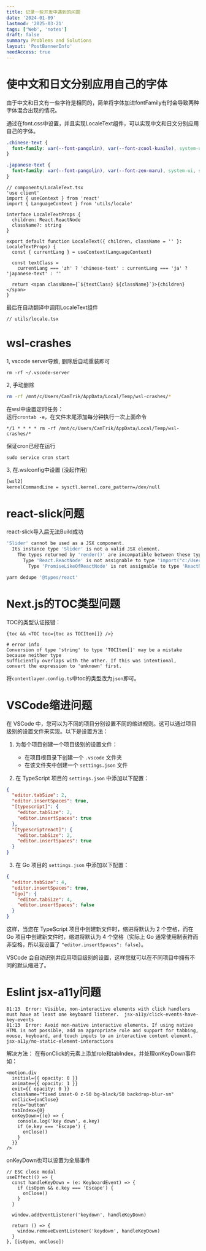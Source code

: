 ```yaml
---
title: 记录一些开发中遇到的问题
date: '2024-01-09'
lastmod: '2025-03-21'
tags: ['Web', 'notes']
draft: false
summary: Problems and Solutions
layout: 'PostBannerInfo'
needAccess: true
---
```


# 使中文和日文分别应用自己的字体

由于中文和日文有一些字符是相同的，简单将字体加进fontFamily有时会导致两种字体混合出现的情况。

通过在font.css中设置，并且实现LocaleText组件，可以实现中文和日文分别应用自己的字体。

```css
.chinese-text {
  font-family: var(--font-pangolin), var(--font-zcool-kuaile), system-ui, sans-serif;
}

.japanese-text {
  font-family: var(--font-pangolin), var(--font-zen-maru), system-ui, sans-serif;
}
```

```tsx
// components/LocaleText.tsx
'use client'
import { useContext } from 'react'
import { LanguageContext } from 'utils/locale'

interface LocaleTextProps {
  children: React.ReactNode
  className?: string
}

export default function LocaleText({ children, className = '' }: LocaleTextProps) {
  const { currentLang } = useContext(LanguageContext)

  const textClass =
    currentLang === 'zh' ? 'chinese-text' : currentLang === 'ja' ? 'japanese-text' : ''

  return <span className={`${textClass} ${className}`}>{children}</span>
}
```

最后在自动翻译中调用LocaleText组件

```tsx
// utils/locale.tsx
```

# wsl-crashes

1, vscode server导致, 删除后自动重装即可

```
rm -rf ~/.vscode-server
```

2, 手动删除

```bash
rm -rf /mnt/c/Users/CamTrik/AppData/Local/Temp/wsl-crashes/*
```

在wsl中设置定时任务：  
运行`crontab -e`，在文件末尾添加每分钟执行一次上面命令

```
*/1 * * * * rm -rf /mnt/c/Users/CamTrik/AppData/Local/Temp/wsl-crashes/*
```

保证cron已经在运行

```
sudo service cron start
```

3, 在.wslconfig中设置 (没起作用)

```bash
[wsl2]
kernelCommandLine = sysctl.kernel.core_pattern=/dev/null
```

# react-slick问题

react-slick导入后无法Build成功

```bash
'Slider' cannot be used as a JSX component.
  Its instance type 'Slider' is not a valid JSX element.
    The types returned by 'render()' are incompatible between these types.
      Type 'React.ReactNode' is not assignable to type 'import("c:/Users/bello/node_modules/@types/react/ts5.0/index").ReactNode'.
        Type 'PromiseLikeOfReactNode' is not assignable to type 'ReactNode'.ts(2786)
```

```bash
yarn dedupe '@types/react'

```

# Next.js的TOC类型问题

TOC的类型认证报错：

```
{toc && <TOC toc={toc as TOCItem[]} />}

# error info
Conversion of type 'string' to type 'TOCItem[]' may be a mistake because neither type
sufficiently overlaps with the other. If this was intentional,
convert the expression to 'unknown' first.
```

将`contentlayer.config.ts`中toc的类型改为`json`即可。

# VSCode缩进问题

在 VSCode 中，您可以为不同的项目分别设置不同的缩进规则。这可以通过项目级别的设置文件来实现。以下是设置方法：

1. 为每个项目创建一个项目级别的设置文件：

   - 在项目根目录下创建一个 `.vscode` 文件夹
   - 在该文件夹中创建一个 `settings.json` 文件

2. 在 TypeScript 项目的 `settings.json` 中添加以下配置：

```json
{
  "editor.tabSize": 2,
  "editor.insertSpaces": true,
  "[typescript]": {
    "editor.tabSize": 2,
    "editor.insertSpaces": true
  },
  "[typescriptreact]": {
    "editor.tabSize": 2,
    "editor.insertSpaces": true
  }
}
```

3. 在 Go 项目的 `settings.json` 中添加以下配置：

```json
{
  "editor.tabSize": 4,
  "editor.insertSpaces": true,
  "[go]": {
    "editor.tabSize": 4,
    "editor.insertSpaces": false
  }
}
```

这样，当您在 TypeScript 项目中创建新文件时，缩进将默认为 2 个空格，而在 Go 项目中创建新文件时，缩进将默认为 4 个空格（实际上 Go 通常使用制表符而非空格，所以我设置了 `"editor.insertSpaces": false`）。

VSCode 会自动识别并应用项目级别的设置，这样您就可以在不同项目中拥有不同的默认缩进了。

# Eslint jsx-a11y问题

```
81:13  Error: Visible, non-interactive elements with click handlers must have at least one keyboard listener.  jsx-a11y/click-events-have-key-events
81:13  Error: Avoid non-native interactive elements. If using native HTML is not possible, add an appropriate role and support for tabbing, mouse, keyboard, and touch inputs to an interactive content element.  jsx-a11y/no-static-element-interactions
```

解决方法：
在有onClick的元素上添加role和tabIndex，并处理onKeyDown事件
如：

```tsx
<motion.div
  initial={{ opacity: 0 }}
  animate={{ opacity: 1 }}
  exit={{ opacity: 0 }}
  className="fixed inset-0 z-50 bg-black/50 backdrop-blur-sm"
  onClick={onClose}
  role="button"
  tabIndex={0}
  onKeyDown={(e) => {
    console.log('key down', e.key)
    if (e.key === 'Escape') {
      onClose()
    }
  }}
/>
```

onKeyDown也可以设置为全局事件
```tsx
// ESC close modal
useEffect(() => {
  const handleKeyDown = (e: KeyboardEvent) => {
    if (isOpen && e.key === 'Escape') {
      onClose()
    }
  }

  window.addEventListener('keydown', handleKeyDown)

  return () => {
    window.removeEventListener('keydown', handleKeyDown)
  }
}, [isOpen, onClose])
```